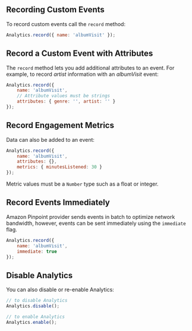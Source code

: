 ## Recording Custom Events

To record custom events call the `record` method:

```javascript
Analytics.record({ name: 'albumVisit' });
```

## Record a Custom Event with Attributes

The `record` method lets you add additional attributes to an event. For example, to record *artist* information with an *albumVisit* event:

```javascript
Analytics.record({
    name: 'albumVisit', 
    // Attribute values must be strings
    attributes: { genre: '', artist: '' }
});
```

## Record Engagement Metrics

Data can also be added to an event:

```javascript
Analytics.record({
    name: 'albumVisit', 
    attributes: {}, 
    metrics: { minutesListened: 30 }
});
```

Metric values must be a `Number` type such as a float or integer.

## Record Events Immediately

Amazon Pinpoint provider sends events in batch to optimize network bandwidth, however, events can be sent immediately using the `immediate` flag.

```javascript
Analytics.record({
    name: 'albumVisit', 
    immediate: true
});
```

## Disable Analytics

You can also disable or re-enable Analytics:
```javascript
// to disable Analytics
Analytics.disable();

// to enable Analytics
Analytics.enable();
```
